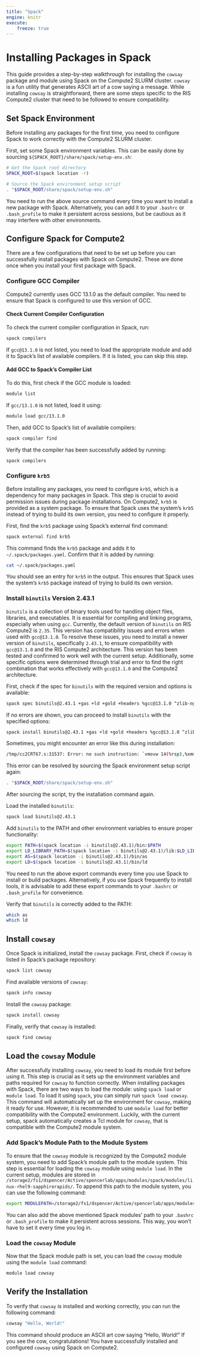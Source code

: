 ```yaml
---
title: "Spack"
engine: knitr
execute:
    freeze: true
---
```


# Installing Packages in Spack

This guide provides a step-by-step walkthrough for installing the `cowsay` package and module using Spack on the Compute2 SLURM cluster. `cowsay` is a fun utility that generates ASCII art of a cow saying a message. While installing `cowsay` is straightforward, there are some steps specific to the RIS Compute2 cluster that need to be followed to ensure compatibility.

## Set Spack Environment

Before installing any packages for the first time, you need to configure Spack to work correctly with the Compute2 SLURM cluster.

First, set some Spack environment variables. This can be easily done by sourcing `${SPACK_ROOT}/share/spack/setup-env.sh`:

```bash
# Get the Spack root directory
SPACK_ROOT=$(spack location -r)

# Source the Spack environment setup script
. "$SPACK_ROOT/share/spack/setup-env.sh"
```

:::{.callout-note}
You need to run the above source command every time you want to install a new package with Spack. Alternatively, you can add it to your `.bashrc` or `.bash_profile` to make it persistent across sessions, but be cautious as it may interfere with other environments.
:::

## Configure Spack for Compute2

There are a few configurations that need to be set up before you can successfully install packages with Spack on Compute2. These are done once when you install your first package with Spack.

### Configure GCC Compiler

Compute2 currently uses GCC 13.1.0 as the default compiler. You need to ensure that Spack is configured to use this version of GCC.

#### Check Current Compiler Configuration

To check the current compiler configuration in Spack, run:

```bash
spack compilers
```

If `gcc@13.1.0` is not listed, you need to load the appropriate module and add it to Spack's list of available compilers. If it is listed, you can skip this step.

#### Add GCC to Spack's Compiler List

To do this, first check if the GCC module is loaded:

```bash
module list
```

If `gcc/13.1.0` is not listed, load it using:

```bash
module load gcc/13.1.0
```

Then, add GCC to Spack's list of available compilers:

```bash
spack compiler find
```

Verify that the compiler has been successfully added by running:

```bash
spack compilers
```

### Configure `krb5`

Before installing any packages, you need to configure `krb5`, which is a dependency for many packages in Spack. This step is crucial to avoid permission issues during package installations. On Compute2, `krb5` is provided as a system package. To ensure that Spack uses the system's `krb5` instead of trying to build its own version, you need to configure it properly.

First, find the `krb5` package using Spack's external find command:

```bash
spack external find krb5
```

This command finds the `krb5` package and adds it to `~/.spack/packages.yaml`. Confirm that it is added by running:

```bash
cat ~/.spack/packages.yaml
```

You should see an entry for `krb5` in the output. This ensures that Spack uses the system's `krb5` package instead of trying to build its own version.

### Install `binutils` Version 2.43.1

`binutils` is a collection of binary tools used for handling object files, libraries, and executables. It is essential for compiling and linking programs, especially when using `gcc`. Currently, the default version of `binutils` on RIS Compute2 is `2.35`. This version has compatibility issues and errors when used with `gcc@13.1.0`. To resolve these issues, you need to install a newer version of `binutils`, specifically `2.43.1`, to ensure compatibility with `gcc@13.1.0` and the RIS Compute2 architecture. This version has been tested and confirmed to work well with the current setup. Additionally, some specific options were determined through trial and error to find the right combination that works effectively with `gcc@13.1.0` and the Compute2 architecture.

First, check if the spec for `binutils` with the required version and options is available:

```bash
spack spec binutils@2.43.1 +gas +ld +gold +headers %gcc@13.1.0 ^zlib-ng cflags="-mno-avx512f"
```

If no errors are shown, you can proceed to install `binutils` with the specified options:

```bash
spack install binutils@2.43.1 +gas +ld +gold +headers %gcc@13.1.0 ^zlib-ng cflags="-mno-avx512f"
```

:::{.callout-important}
Sometimes, you might encounter an error like this during installation:

```bash
/tmp/cc2CRT67.s:31537: Error: no such instruction: `vmovw 14(%rsp),%xmm0'
```

This error can be resolved by sourcing the Spack environment setup script again:

```bash
. "$SPACK_ROOT/share/spack/setup-env.sh"
```

After sourcing the script, try the installation command again.
:::

Load the installed `binutils`:

```bash
spack load binutils@2.43.1
```

Add `binutils` to the PATH and other environment variables to ensure proper functionality:

```bash
export PATH=$(spack location -i binutils@2.43.1)/bin:$PATH
export LD_LIBRARY_PATH=$(spack location -i binutils@2.43.1)/lib:$LD_LIBRARY_PATH
export AS=$(spack location -i binutils@2.43.1)/bin/as
export LD=$(spack location -i binutils@2.43.1)/bin/ld
```

:::{.callout-note}
You need to run the above export commands every time you use Spack to install or build packages. Alternatively, if you use Spack frequently to install tools, it is advisable to add these export commands to your `.bashrc` or `.bash_profile` for convenience.
:::

Verify that `binutils` is correctly added to the PATH:

```bash
which as
which ld
```

## Install `cowsay`

Once Spack is initialized, install the `cowsay` package. First, check if `cowsay` is listed in Spack's package repository:

```bash
spack list cowsay
```

Find available versions of `cowsay`:

```bash
spack info cowsay
```

Install the `cowsay` package:

```bash
spack install cowsay
```

Finally, verify that `cowsay` is installed:

```bash
spack find cowsay
```

## Load the `cowsay` Module

After successfully installing `cowsay`, you need to load its module first before using it. This step is crucial as it sets up the environment variables and paths required for `cowsay` to function correctly. When installing packages with Spack, there are two ways to load the module: using `spack load` or `module load`. To load it using `spack`, you can simply run `spack load cowsay`. This command will automatically set up the environment for `cowsay`, making it ready for use. However, it is recommended to use `module load` for better compatibility with the Compute2 environment. Luckily, with the current setup, spack automatically creates a Tcl module for `cowsay`, that is compatible with the Compute2 module system.

### Add Spack's Module Path to the Module System

To ensure that the `cowsay` module is recognized by the Compute2 module system, you need to add Spack's module path to the module system. This step is essential for loading the `cowsay` module using `module load`. In the current setup, modules are stored in `/storage2/fs1/dspencer/Active/spencerlab/apps/modules/spack/modules/linux-rhel9-sapphirerapids/`. To append this path to the module system, you can use the following command:

```bash
export MODULEPATH=/storage2/fs1/dspencer/Active/spencerlab/apps/modules/spack/modules/linux-rhel9-sapphirerapids/:$MODULEPATH 
```

:::{.callout-note}
You can also add the above mentioned Spack modules' path to your `.bashrc` or `.bash_profile` to make it persistent across sessions. This way, you won't have to set it every time you log in.
:::

### Load the `cowsay` Module

Now that the Spack module path is set, you can load the `cowsay` module using the `module load` command:

```bash
module load cowsay
```

## Verify the Installation

To verify that `cowsay` is installed and working correctly, you can run the following command:

```bash
cowsay "Hello, World!"
```

This command should produce an ASCII art cow saying "Hello, World!" If you see the cow, congratulations! You have successfully installed and configured `cowsay` using Spack on Compute2.
